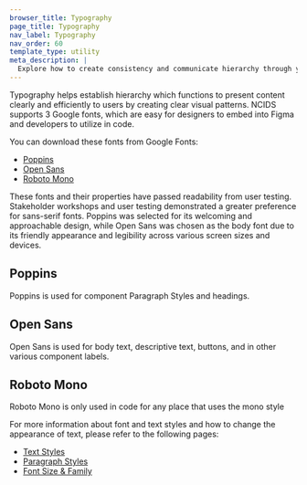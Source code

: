 ```yaml
---
browser_title: Typography
page_title: Typography
nav_label: Typography
nav_order: 60
template_type: utility
meta_description: |
  Explore how to create consistency and communicate hierarchy through your page's typography using headings, text styles, fonts, and other tokens and utilities.
---
```


Typography helps establish hierarchy which functions to present content clearly and efficiently to users by creating clear visual patterns. NCIDS supports 3 Google fonts, which are easy for designers to embed into Figma and developers to utilize in code.

You can download these fonts from Google Fonts:

- [Poppins](https://fonts.google.com/specimen/Poppins)
- [Open Sans](https://fonts.google.com/specimen/Open+Sans)
- [Roboto Mono](https://fonts.google.com/specimen/Roboto+Mono)

These fonts and their properties have passed readability from user testing. Stakeholder workshops and user testing demonstrated a greater preference for sans-serif fonts. Poppins was selected for its welcoming and approachable design, while Open Sans was chosen as the body font due to its friendly appearance and legibility across various screen sizes and devices.

## Poppins

Poppins is used for component Paragraph Styles and headings.

## Open Sans

Open Sans is used for body text, descriptive text, buttons, and in other various component labels.

## Roboto Mono

Roboto Mono is only used in code for any place that uses the mono style

For more information about font and text styles and how to change the appearance of text, please refer to the following pages:

- [Text Styles](/foundations/typography/text-styles)
- [Paragraph Styles](/foundations/typography/paragraph-styles)
- [Font Size & Family](/foundations/typography/fonts)
